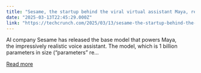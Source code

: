 ```yaml
---
title: "Sesame, the startup behind the viral virtual assistant Maya, releases its base AI model"
date: "2025-03-13T22:45:29.000Z"
link: "https://techcrunch.com/2025/03/13/sesame-the-startup-behind-the-viral-virtual-assistant-maya-releases-its-base-ai-model/"
---
```


AI company&#160;Sesame&#160;has released the base model that powers Maya, the&#160;impressively realistic voice assistant. The model, which is 1 billion parameters in size (&#8220;parameters&#8221; re...

[Read more](https://techcrunch.com/2025/03/13/sesame-the-startup-behind-the-viral-virtual-assistant-maya-releases-its-base-ai-model/)
